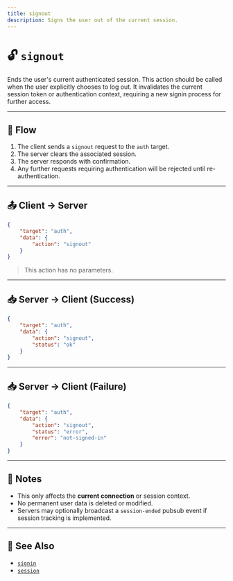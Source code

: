 ```yaml
---
title: signout
description: Signs the user out of the current session.
---
```


# 🔓 `signout`

Ends the user's current authenticated session. This action should be called when the user explicitly chooses to log out. It invalidates the current session token or authentication context, requiring a new signin process for further access.

---

## 🧭 Flow

1. The client sends a `signout` request to the `auth` target.
2. The server clears the associated session.
3. The server responds with confirmation.
4. Any further requests requiring authentication will be rejected until re-authentication.

---

## 📤 Client → Server

```json
{
    "target": "auth",
    "data": {
        "action": "signout"
    }
}
```

> This action has no parameters.

---

## 📥 Server → Client (Success)

```json
{
    "target": "auth",
    "data": {
        "action": "signout",
        "status": "ok"
    }
}
```

---

## 📥 Server → Client (Failure)

```json
{
    "target": "auth",
    "data": {
        "action": "signout",
        "status": "error",
        "error": "not-signed-in"
    }
}
```

---

## 📌 Notes

- This only affects the **current connection** or session context.
- No permanent user data is deleted or modified.
- Servers may optionally broadcast a `session-ended` pubsub event if session tracking is implemented.

---

## 🔗 See Also

- [`signin`](/protocol/auth/signin)
- [`session`](/protocol/auth/session)
